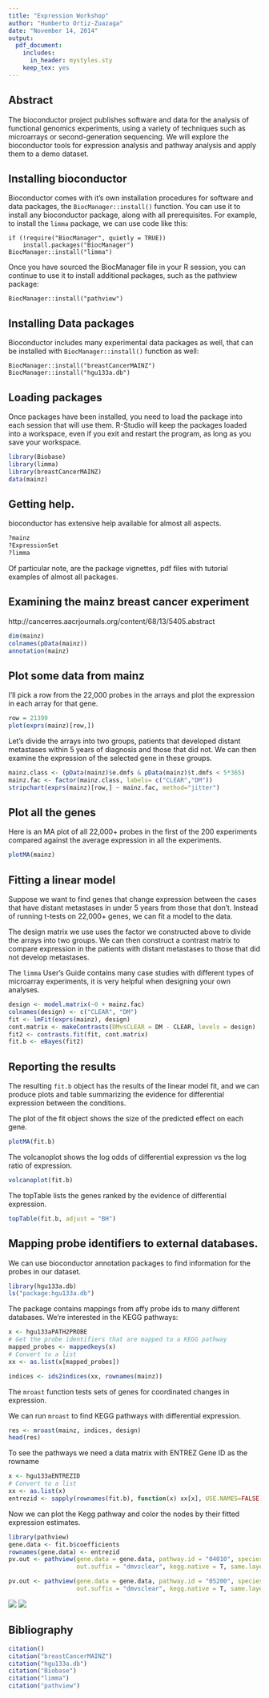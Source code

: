 ```yaml
---
title: "Expression Workshop"
author: "Humberto Ortiz-Zuazaga"
date: "November 14, 2014"
output: 
  pdf_document:
    includes:
      in_header: mystyles.sty
    keep_tex: yes
---
```


## Abstract

The bioconductor project publishes software and data for the analysis of functional genomics experiments, using a variety of techniques such as microarrays or second-generation sequencing. We will explore the bioconductor tools for expression analysis and pathway analysis and apply them to a demo dataset.

## Installing bioconductor

Bioconductor comes with it's own installation procedures for software and data packages, the `BiocManager::install()` function. You can use it to install any bioconductor package, along with all prerequisites. For example, to install the `limma` package, we can use code like this:

```
if (!require("BiocManager", quietly = TRUE))
    install.packages("BiocManager")
BiocManager::install("limma")
```

Once you have sourced the BiocManager file in your R session, you can continue to use it to install additional packages, such as the pathview package:

```
BiocManager::install("pathview")
```

## Installing Data packages

Bioconductor includes many experimental data packages as well, that can be installed with `BiocManager::install()` function as well:

```
BiocManager::install("breastCancerMAINZ")
BiocManager::install("hgu133a.db")
```

## Loading packages

Once packages have been installed, you need to load the package into each session that will use them. R-Studio will keep the packages loaded into a workspace, even if you exit and restart the program, as long as you save your workspace.

```r
library(Biobase)
library(limma)
library(breastCancerMAINZ)
data(mainz)
```


## Getting help.

bioconductor has extensive help available for almost all aspects.

```r
?mainz
?ExpressionSet
?limma
```

Of particular note, are the package vignettes, pdf files with tutorial examples of almost all packages.

## Examining the mainz breast cancer experiment

http://cancerres.aacrjournals.org/content/68/13/5405.abstract

```r
dim(mainz)
colnames(pData(mainz))
annotation(mainz)
```

## Plot some data from mainz

I'll pick a row from the 22,000 probes in the arrays and plot the expression in each array for that gene.

```r
row = 21399
plot(exprs(mainz)[row,])
```

Let's divide the arrays into two groups, patients that developed distant metastases within 5 years of diagnosis and those that did not. We can then examine the expression of the selected gene in these groups.

```r
mainz.class <- (pData(mainz)$e.dmfs & pData(mainz)$t.dmfs < 5*365)
mainz.fac <- factor(mainz.class, labels= c("CLEAR","DM"))
stripchart(exprs(mainz)[row,] ~ mainz.fac, method="jitter")
```

## Plot all the genes

Here is an MA plot of all 22,000+ probes in the first of the 200 experiments compared against the average expression in all the experiments.

```r
plotMA(mainz)
```

## Fitting a linear model

Suppose we want to find genes that change expression between the cases that have distant metastases in under 5 years from those that don't. Instead of running t-tests on 22,000+ genes, we can fit a model to the data.

The design matrix we use uses the factor we constructed above to divide the arrays into two groups. We can then construct a contrast matrix to compare expression in the patients with distant metastases to those that did not develop metastases.

The `limma` User's Guide contains many case studies with different types of microarray experiments, it is very helpful when designing your own analyses.

```r
design <- model.matrix(~0 + mainz.fac)
colnames(design) <- c("CLEAR", "DM")
fit <- lmFit(exprs(mainz), design)
cont.matrix <- makeContrasts(DMvsCLEAR = DM - CLEAR, levels = design)
fit2 <- contrasts.fit(fit, cont.matrix)
fit.b <- eBayes(fit2)
```

## Reporting the results

The resulting `fit.b` object has the results of the linear model fit, and we can produce plots and table summarizing the evidence for differential expression between the conditions.

The plot of the fit object shows the size of the predicted effect on each gene.

```r
plotMA(fit.b)
```

The volcanoplot shows the log odds of differential expression vs the log ratio of expression.

```r
volcanoplot(fit.b)
```

The topTable lists the genes ranked by the evidence of differential expression.

```r
topTable(fit.b, adjust = "BH")
```

## Mapping probe identifiers to external databases.

We can use bioconductor annotation packages to find information for the probes in our dataset.

```r
library(hgu133a.db)
ls("package:hgu133a.db")
```

The package contains mappings from affy probe ids to many different databases. We're interested in the KEGG pathways:

```r
x <- hgu133aPATH2PROBE
# Get the probe identifiers that are mapped to a KEGG pathway
mapped_probes <- mappedkeys(x)
# Convert to a list
xx <- as.list(x[mapped_probes])

indices <- ids2indices(xx, rownames(mainz))
```

The `mroast` function tests sets of genes for coordinated changes in expression.

We can run `mroast` to find KEGG pathways with differential expression.

```r
res <- mroast(mainz, indices, design)
head(res)
```

To see the pathways we need a data matrix with ENTREZ Gene ID as the rowname

```r
x <- hgu133aENTREZID
# Convert to a list
xx <- as.list(x)
entrezid <- sapply(rownames(fit.b), function(x) xx[x], USE.NAMES=FALSE)
```

Now we can plot the Kegg pathway and color the nodes by their fitted expression estimates.

```r
library(pathview)
gene.data <- fit.b$coefficients
rownames(gene.data) <- entrezid
pv.out <- pathview(gene.data = gene.data, pathway.id = "04010", species = "hsa", 
                   out.suffix = "dmvsclear", kegg.native = T, same.layer = F)

pv.out <- pathview(gene.data = gene.data, pathway.id = "05200", species = "hsa", 
                   out.suffix = "dmvsclear", kegg.native = T, same.layer = F)

```

![](hsa04010.dmvsclear.png)
![](hsa05200.dmvsclear.png)

## Bibliography

```r
citation()
citation("breastCancerMAINZ")
citation("hgu133a.db")
citation("Biobase")
citation("limma")
citation("pathview")
```
